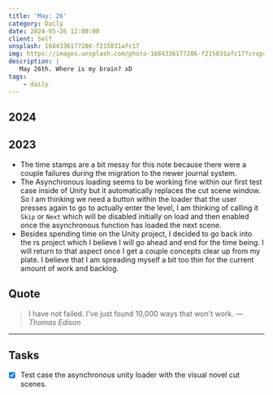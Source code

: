 ```yaml
---
title: 'May: 26'
category: Daily
date: 2024-05-26 12:00:00
client: Self
unsplash: 1684336177286-f215831afc17
img: https://images.unsplash.com/photo-1684336177286-f215831afc17?crop=entropy&cs=srgb&fm=jpg&ixid=MnwzNjM5Nzd8MHwxfHJhbmRvbXx8fHx8fHx8fDE2ODE3NDg2ODY&ixlib=rb-4.0.3&q=85
description: |
   May 26th. Where is my brain? xD
tags:
    - daily
---
```


## 2024


## 2023


- The time stamps are a bit messy for this note because there were a couple failures during the migration to the newer journal system. 
- The Asynchronous loading seems to be working fine within our first test case inside of Unity but it automatically replaces the cut scene window. So I am thinking we need a button within the loader that the user presses again to go to actually enter the level, I am thinking of calling it `Skip` or `Next` which will be disabled initially on load and then enabled once the asynchronous function has loaded the next scene. 
- Besides spending time on the Unity project, I decided to go back into the rs project which I believe I will go ahead and end for the time being. I will return to that aspect once I get a couple concepts clear up from my plate. I believe that I am spreading myself a bit too thin for the current amount of work and backlog.

## Quote

> I have not failed. I've just found 10,000 ways that won't work.
> — <cite>Thomas Edison</cite>

---

## Tasks

- [x] Test case the asynchronous unity loader with the visual novel cut scenes.